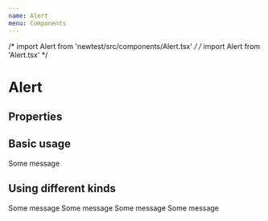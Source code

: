 ```yaml
---
name: Alert
menu: Components
---
```


/* import Alert from 'newtest/src/components/Alert.tsx' */
/* import Alert from 'Alert.tsx' */

# Alert

## Properties

<Props of={Alert} />

## Basic usage

<Playground>
  <Alert kind="info">Some message</Alert>
</Playground>

## Using different kinds

<Playground>
  <Alert kind="info">Some message</Alert>
  <Alert kind="positive">Some message</Alert>
  <Alert kind="negative">Some message</Alert>
  <Alert kind="warning">Some message</Alert>
</Playground>
